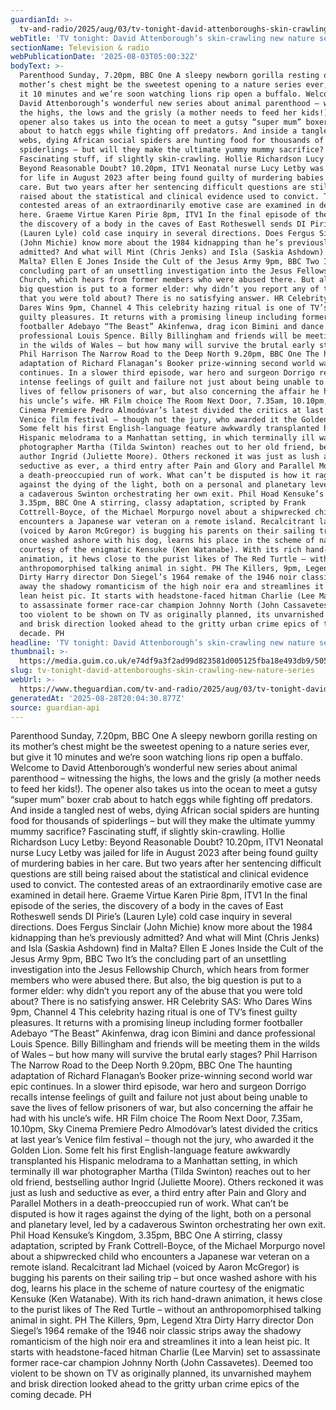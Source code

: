 ```yaml
---
guardianId: >-
  tv-and-radio/2025/aug/03/tv-tonight-david-attenboroughs-skin-crawling-new-nature-series
webTitle: 'TV tonight: David Attenborough’s skin-crawling new nature series'
sectionName: Television & radio
webPublicationDate: '2025-08-03T05:00:32Z'
bodyText: >-
  Parenthood Sunday, 7.20pm, BBC One A sleepy newborn gorilla resting on its
  mother’s chest might be the sweetest opening to a nature series ever, but give
  it 10 minutes and we’re soon watching lions rip open a buffalo. Welcome to
  David Attenborough’s wonderful new series about animal parenthood – witnessing
  the highs, the lows and the grisly (a mother needs to feed her kids!). The
  opener also takes us into the ocean to meet a gutsy “super mum” boxer crab
  about to hatch eggs while fighting off predators. And inside a tangled nest of
  webs, dying African social spiders are hunting food for thousands of
  spiderlings – but will they make the ultimate yummy mummy sacrifice?
  Fascinating stuff, if slightly skin-crawling. Hollie Richardson Lucy Letby:
  Beyond Reasonable Doubt? 10.20pm, ITV1 Neonatal nurse Lucy Letby was jailed
  for life in August 2023 after being found guilty of murdering babies in her
  care. But two years after her sentencing difficult questions are still being
  raised about the statistical and clinical evidence used to convict. The
  contested areas of an extraordinarily emotive case are examined in detail
  here. Graeme Virtue Karen Pirie 8pm, ITV1 In the final episode of the series,
  the discovery of a body in the caves of East Rotheswell sends DI Pirie’s
  (Lauren Lyle) cold case inquiry in several directions. Does Fergus Sinclair
  (John Michie) know more about the 1984 kidnapping than he’s previously
  admitted? And what will Mint (Chris Jenks) and Isla (Saskia Ashdown) find in
  Malta? Ellen E Jones Inside the Cult of the Jesus Army 9pm, BBC Two It’s the
  concluding part of an unsettling investigation into the Jesus Fellowship
  Church, which hears from former members who were abused there. But also, the
  big question is put to a former elder: why didn’t you report any of the abuse
  that you were told about? There is no satisfying answer. HR Celebrity SAS: Who
  Dares Wins 9pm, Channel 4 This celebrity hazing ritual is one of TV’s finest
  guilty pleasures. It returns with a promising lineup including former
  footballer Adebayo “The Beast” Akinfenwa, drag icon Bimini and dance
  professional Louis Spence. Billy Billingham and friends will be meeting them
  in the wilds of Wales – but how many will survive the brutal early stages?
  Phil Harrison The Narrow Road to the Deep North 9.20pm, BBC One The haunting
  adaptation of Richard Flanagan’s Booker prize-winning second world war epic
  continues. In a slower third episode, war hero and surgeon Dorrigo recalls
  intense feelings of guilt and failure not just about being unable to save the
  lives of fellow prisoners of war, but also concerning the affair he had with
  his uncle’s wife. HR Film choice The Room Next Door, 7.35am, 10.10pm, Sky
  Cinema Premiere Pedro Almodóvar’s latest divided the critics at last year’s
  Venice film festival – though not the jury, who awarded it the Golden Lion.
  Some felt his first English-language feature awkwardly transplanted his
  Hispanic melodrama to a Manhattan setting, in which terminally ill war
  photographer Martha (Tilda Swinton) reaches out to her old friend, bestselling
  author Ingrid (Juliette Moore). Others reckoned it was just as lush and
  seductive as ever, a third entry after Pain and Glory and Parallel Mothers in
  a death-preoccupied run of work. What can’t be disputed is how it rages
  against the dying of the light, both on a personal and planetary level, led by
  a cadaverous Swinton orchestrating her own exit. Phil Hoad Kensuke’s Kingdom,
  3.35pm, BBC One A stirring, classy adaptation, scripted by Frank
  Cottrell-Boyce, of the Michael Morpurgo novel about a shipwrecked child who
  encounters a Japanese war veteran on a remote island. Recalcitrant lad Michael
  (voiced by Aaron McGregor) is bugging his parents on their sailing trip – but
  once washed ashore with his dog, learns his place in the scheme of nature
  courtesy of the enigmatic Kensuke (Ken Watanabe). With its rich hand-drawn
  animation, it hews close to the purist likes of The Red Turtle – without an
  anthropomorphised talking animal in sight. PH The Killers, 9pm, Legend Xtra
  Dirty Harry director Don Siegel’s 1964 remake of the 1946 noir classic strips
  away the shadowy romanticism of the high noir era and streamlines it into a
  lean heist pic. It starts with headstone-faced hitman Charlie (Lee Marvin) set
  to assassinate former race-car champion Johnny North (John Cassavetes). Deemed
  too violent to be shown on TV as originally planned, its unvarnished mayhem
  and brisk direction looked ahead to the gritty urban crime epics of the coming
  decade. PH
headline: 'TV tonight: David Attenborough’s skin-crawling new nature series'
thumbnail: >-
  https://media.guim.co.uk/e74df9a3f2ad99d823581d005125fba18e493db9/505_0_3571_2857/500.jpg
slug: tv-tonight-david-attenboroughs-skin-crawling-new-nature-series
webUrl: >-
  https://www.theguardian.com/tv-and-radio/2025/aug/03/tv-tonight-david-attenboroughs-skin-crawling-new-nature-series
generatedAt: '2025-08-28T20:04:30.877Z'
source: guardian-api
---
```

Parenthood Sunday, 7.20pm, BBC One A sleepy newborn gorilla resting on its mother’s chest might be the sweetest opening to a nature series ever, but give it 10 minutes and we’re soon watching lions rip open a buffalo. Welcome to David Attenborough’s wonderful new series about animal parenthood – witnessing the highs, the lows and the grisly (a mother needs to feed her kids!). The opener also takes us into the ocean to meet a gutsy “super mum” boxer crab about to hatch eggs while fighting off predators. And inside a tangled nest of webs, dying African social spiders are hunting food for thousands of spiderlings – but will they make the ultimate yummy mummy sacrifice? Fascinating stuff, if slightly skin-crawling. Hollie Richardson Lucy Letby: Beyond Reasonable Doubt? 10.20pm, ITV1 Neonatal nurse Lucy Letby was jailed for life in August 2023 after being found guilty of murdering babies in her care. But two years after her sentencing difficult questions are still being raised about the statistical and clinical evidence used to convict. The contested areas of an extraordinarily emotive case are examined in detail here. Graeme Virtue Karen Pirie 8pm, ITV1 In the final episode of the series, the discovery of a body in the caves of East Rotheswell sends DI Pirie’s (Lauren Lyle) cold case inquiry in several directions. Does Fergus Sinclair (John Michie) know more about the 1984 kidnapping than he’s previously admitted? And what will Mint (Chris Jenks) and Isla (Saskia Ashdown) find in Malta? Ellen E Jones Inside the Cult of the Jesus Army 9pm, BBC Two It’s the concluding part of an unsettling investigation into the Jesus Fellowship Church, which hears from former members who were abused there. But also, the big question is put to a former elder: why didn’t you report any of the abuse that you were told about? There is no satisfying answer. HR Celebrity SAS: Who Dares Wins 9pm, Channel 4 This celebrity hazing ritual is one of TV’s finest guilty pleasures. It returns with a promising lineup including former footballer Adebayo “The Beast” Akinfenwa, drag icon Bimini and dance professional Louis Spence. Billy Billingham and friends will be meeting them in the wilds of Wales – but how many will survive the brutal early stages? Phil Harrison The Narrow Road to the Deep North 9.20pm, BBC One The haunting adaptation of Richard Flanagan’s Booker prize-winning second world war epic continues. In a slower third episode, war hero and surgeon Dorrigo recalls intense feelings of guilt and failure not just about being unable to save the lives of fellow prisoners of war, but also concerning the affair he had with his uncle’s wife. HR Film choice The Room Next Door, 7.35am, 10.10pm, Sky Cinema Premiere Pedro Almodóvar’s latest divided the critics at last year’s Venice film festival – though not the jury, who awarded it the Golden Lion. Some felt his first English-language feature awkwardly transplanted his Hispanic melodrama to a Manhattan setting, in which terminally ill war photographer Martha (Tilda Swinton) reaches out to her old friend, bestselling author Ingrid (Juliette Moore). Others reckoned it was just as lush and seductive as ever, a third entry after Pain and Glory and Parallel Mothers in a death-preoccupied run of work. What can’t be disputed is how it rages against the dying of the light, both on a personal and planetary level, led by a cadaverous Swinton orchestrating her own exit. Phil Hoad Kensuke’s Kingdom, 3.35pm, BBC One A stirring, classy adaptation, scripted by Frank Cottrell-Boyce, of the Michael Morpurgo novel about a shipwrecked child who encounters a Japanese war veteran on a remote island. Recalcitrant lad Michael (voiced by Aaron McGregor) is bugging his parents on their sailing trip – but once washed ashore with his dog, learns his place in the scheme of nature courtesy of the enigmatic Kensuke (Ken Watanabe). With its rich hand-drawn animation, it hews close to the purist likes of The Red Turtle – without an anthropomorphised talking animal in sight. PH The Killers, 9pm, Legend Xtra Dirty Harry director Don Siegel’s 1964 remake of the 1946 noir classic strips away the shadowy romanticism of the high noir era and streamlines it into a lean heist pic. It starts with headstone-faced hitman Charlie (Lee Marvin) set to assassinate former race-car champion Johnny North (John Cassavetes). Deemed too violent to be shown on TV as originally planned, its unvarnished mayhem and brisk direction looked ahead to the gritty urban crime epics of the coming decade. PH
